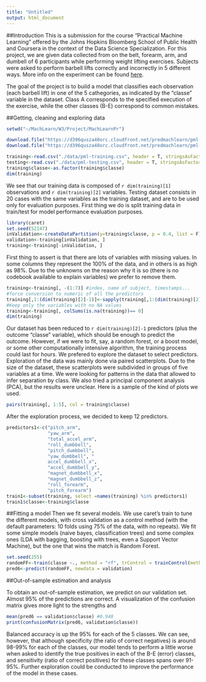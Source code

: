 ```yaml
---
title: "Untitled"
output: html_document
---
```


##Introduction
This is a submission for the course "Practical Machine Learning" offered by the Johns Hopkins Bloomberg School of Public Health and Coursera in the context of the Data Science Specialization. For this project, we are given data collected from on the belt, forearm, arm, and dumbell of 6 participants while performing weight lifting exercises. Subjects were asked to perform barbell lifts correctly and incorrectly in 5 different ways. More info on the experiment can be found [here](http://groupware.les.inf.puc-rio.br/har).

The goal of the project is to build a model that classifies each observation (each barbell lift) in one of the 5  cathegories, as indicated by the "classe" variable in the dataset. Class A corresponds to the specified execution of the exercise, while the other classes (B-E) correspond to common mistakes.

##Getting, cleaning and exploring data

```r
setwd("~/MachLearn/W3/Project/MachLearnPr")
```

```r
download.file("https://d396qusza40orc.cloudfront.net/predmachlearn/pml-training.csv", "./data/pml-training.csv", method = "curl")
download.file("https://d396qusza40orc.cloudfront.net/predmachlearn/pml-testing.csv", "./data/pml-testing.csv", method = "curl")
```
```r
training<-read.csv("./data/pml-training.csv", header = T, stringsAsFactors = F, na.strings = c("", "#DIV/0!"))
testing<-read.csv("./data/pml-testing.csv", header = T, stringsAsFactors = F)
training$classe<-as.factor(training$classe)
dim(training)
```

We see that our training data is composed of `r dim(training)[1]` observations and `r dim(training)[2]` variables. Testing dataset consists in 20 cases with the same variables as the training dataset, and are to be used only for evaluation purposes. First thing we do is split training data in train/test for model performance evaluation purposes.

```r
library(caret)
set.seed(52147)
inValidation<-createDataPartition(y=training$classe, p = 0.4, list = F)
validation<-training[inValidation, ]
training<-training[-inValidation, ]
```

First thing to assert is that there are lots of variables with missing values. In some columns they represent the 100% of the data, and in others is as high as 98%. Due to the unknowns on the reason why it is so (there is no codebook available to explain variables) we prefer to remove them.


```r
training<-training[, -(1:7)] #index, name of subject, timestamps...
#force conversion to numeric of all the predictors
training[,1:(dim(training)[2]-1)]<-sapply(training[,1:(dim(training)[2]-1)], function(x) as.numeric(x))
#Keep only the variables with no NA values
training<-training[, colSums(is.na(training))== 0]
dim(training)
```

Our dataset has been reduced to `r dim(training)[2]-1` predictors (plus the outcome "classe" variable), which should be enough to predict the outcome. However, if we were to fit, say, a random forest, or a boost model, or some other computationally intensive algorithm, the training process could last for hours. We prefered to explore the dataset to select predictors. Exploration of the data was mainly done via paired scatterplots. Due to the size of the dataset, these scatterplots were subdivided in groups of five variables at a time. We were looking for patterns in the data that allowed to infer separation by class. We also tried a principal component analysis (PCA), but the results were unclear. Here is a sample of the kind of plots we used.


```r
pairs(training[, 1:5], col = training$classe)
```

After the exploration process, we decided to keep 12 predictors.

```r
predictors1<-c("pitch_arm", 
               "yaw_arm", 
               "total_accel_arm", 
               "roll_dumbbell", 
               "pitch_dumbbell", 
               "yaw_dumbbell", "
               accel_dumbbell_x", 
               "accel_dumbbell_y", 
               "magnet_dumbbell_x", 
               "magnet_dumbbell_z", 
               "roll_forearm", 
               "pitch_forearm")
train1<-subset(training, select =names(training) %in% predictors1)
train1$classe<-training$classe
```

##Fitting a model
Then we fit several models. We use caret's train to tune the different models, with cross validation as a control method (with the default parameters: 10 folds using 75% of the data, with no repeats). We fit some simple models (naive bayes, classification trees) and some complex ones (LDA with bagging, boosting with trees, even a Support Vector Machine), but the one that wins the match is Random Forest.


```r
set.seed(255)
randomFF<-train(classe ~., method = "rf", trControl = trainControl(method ="cv"), data = train1)
pred6<-predict(randomFF, newdata = validation)

```

##Out-of-sample estimation and analysis

To obtain an out-of-sample estimation, we predict on our validation set. Almost 95% of the predictions are correct. A visualization of the confusion matrix gives more light to the strengths and 


```r
mean(pred6 == validation$classe) #0.948
print(confusionMatrix(pred6, validation$classe))
```

Balanced accuracy is up the 95% for each of the 5 classes. We can see, however, that although specificity (the ratio of correct negatives) is around 98-99% for each of the classes, our model tends to perform a little worse when asked to identify the true positives in each of the B-E (error) classes, and sensitivity (ratio of correct positives) for these classes spans over 91-95%. Further exploration could be conducted to improve the performance of the model in these cases.